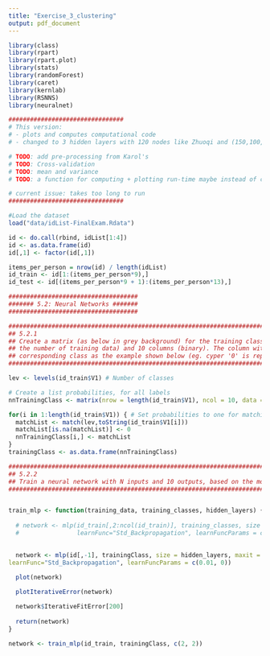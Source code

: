 ```yaml
---
title: "Exercise_3_clustering"
output: pdf_document
---
```


```r
library(class)
library(rpart)
library(rpart.plot)
library(stats)
library(randomForest)
library(caret)
library(kernlab)
library(RSNNS)
library(neuralnet)
```

```r
################################
# This version: 
# - plots and computes computational code 
# - changed to 3 hidden layers with 120 nodes like Zhuoqi and (150,100,50) for PCA part

# TODO: add pre-processing from Karol's 
# TODO: Cross-validation 
# TODO: mean and variance
# TODO: a function for computing + plotting run-time maybe instead of copying same code everywhere

# current issue: takes too long to run
################################

#Load the dataset
load("data/idList-FinalExam.Rdata")

id <- do.call(rbind, idList[1:4])
id <- as.data.frame(id)
id[,1] <- factor(id[,1])

items_per_person = nrow(id) / length(idList)
id_train <- id[1:(items_per_person*9),]
id_test <- id[(items_per_person*9 + 1):(items_per_person*13),]
```

```r

####################################
####### 5.2: Neural Networks ####### 
####################################

#######################################################################################################
## 5.2.1
## Create a matrix (as below in grey background) for the training classes. It has N rows (the same as 
## the number of training data) and 10 columns (binary). The column with '1' marks the 
## corresponding class as the example shown below (eg. cyper '0' is represented by '1000000000').
#######################################################################################################

lev <- levels(id_train$V1) # Number of classes

# Create a list probabilities, for all labels
nnTrainingClass <- matrix(nrow = length(id_train$V1), ncol = 10, data = 0) 

for(i in 1:length(id_train$V1)) { # Set probabilities to one for matching class
  matchList <- match(lev,toString(id_train$V1[i]))
  matchList[is.na(matchList)] <- 0
  nnTrainingClass[i,] <- matchList
}
trainingClass <- as.data.frame(nnTrainingClass)

```

```r

############################################################################################
## 5.2.2
## Train a neural network with N inputs and 10 outputs, based on the modified training data.
############################################################################################


train_mlp <- function(training_data, training_classes, hidden_layers) {
  
  # network <- mlp(id_train[,2:ncol(id_train)], training_classes, size = hidden_layers, maxit = 200, hiddenActFunc = "Act_TanH", 
  #                learnFunc="Std_Backpropagation", learnFuncParams = c(0.01, 0))
  

  network <- mlp(id[,-1], trainingClass, size = hidden_layers, maxit = 20, hiddenActFunc = "Act_TanH",
learnFunc="Std_Backpropagation", learnFuncParams = c(0.01, 0))
  
  plot(network)

  plotIterativeError(network)

  network$IterativeFitError[200]
  
  return(network)
}

network <- train_mlp(id_train, trainingClass, c(2, 2))


```
